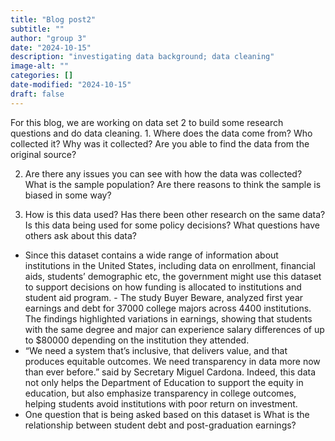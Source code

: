 ```yaml
---
title: "Blog post2"
subtitle: ""
author: "group 3"
date: "2024-10-15"
description: "investigating data background; data cleaning"
image-alt: ""
categories: []
date-modified: "2024-10-15"
draft: false
---
```


For this blog, we are working on data set 2 to build some research questions and do data cleaning.
1. Where does the data come from? Who collected it? Why was it collected? Are you able to find the data from the original source?


2. Are there any issues you can see with how the data was collected? What is the sample population? Are there reasons to think the sample is biased in some way?


3. How is this data used? Has there been other research on the same data? Is this data being used for some policy decisions? What questions have others ask about this data?

- Since this dataset contains a wide range of information about institutions in the United States, including data on enrollment, financial aids, students' demographic etc, the government might use this dataset to support decisions on how funding is allocated to institutions and student aid program. - The study Buyer Beware, analyzed first year earnings and debt for 37000 college majors across 4400 institutions. The findings highlighted variations in earnings, showing that students with the same degree and major can experience salary differences of up to $80000 depending on the institution they attended.
- "We need a system that’s inclusive, that delivers value, and that produces equitable outcomes. We need transparency in data more now than ever before." said by Secretary Miguel Cardona. Indeed, this data not only helps the Department of Education to support the equity in education, but also emphasize transparency in college outcomes, helping students avoid institutions with poor return on investment.
- One question that is being asked based on this dataset is What is the relationship between student debt and post-graduation earnings?
